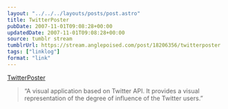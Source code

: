 ```yaml
---
layout: "../../../layouts/posts/post.astro"
title: TwitterPoster
pubDate: 2007-11-01T09:08:28+00:00
updatedDate: 2007-11-01T09:08:28+00:00
source: tumblr stream
tumblrUrl: https://stream.anglepoised.com/post/18206356/twitterposter
tags: ["linklog"]
format: "link"
---
```


[TwitterPoster][1]

> &ldquo;A visual application based on Twitter API. It provides a visual representation of the degree of influence of the Twitter users.&rdquo;

[1]: http://twitterposter.com/
